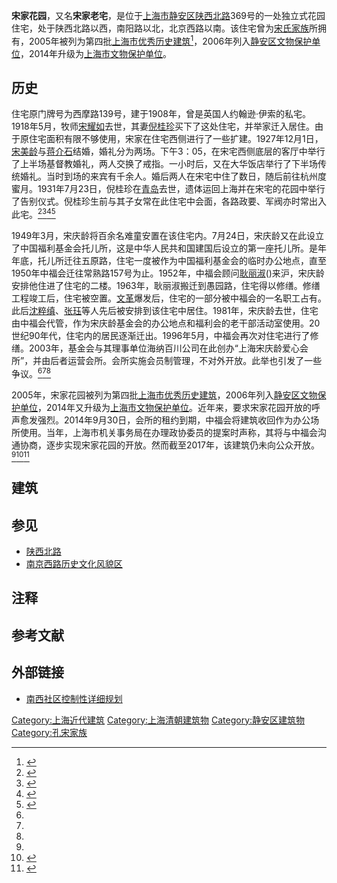 {{上海市优秀历史建筑 |
省区市 = 上海市 |
名称 = 宋氏花园住宅 |
编号 = JA-J-003-LV |
时代 = 1920年代|
所在 = [[上海市|上海市]][[静安区|静安区]][[陕西北路_(上海)|陕西北路]]369号 |
公布 = 2005年10月31日 |
图片 = [[File:Residence_of_Song_Family.JPG|276px]]
}}
{{文物保护单位
| 级别 = 省级
| 省区市 = 上海市
| 名称 = 陕西北路宋家老宅旧址
| 图片 = Residence of Song Family - 2.JPG
| 编号 = 8-27
| 分类 = 近现代重要史迹及代表性建筑
| 时代 = 1918年
| 所在 = [[上海市|上海市]][[静安区|静安区]]
| 登录 = 2014年4月4日
}}
'''宋家花园'''，又名'''宋家老宅'''，是位于[[上海市|上海市]][[静安区|静安区]][[陕西北路_(上海)|陕西北路]]369号的一处独立式花园住宅，处于陕西北路以西，南阳路以北，北京西路以南。该住宅曾为[[宋氏家族|宋氏家族]]所拥有，2005年被列为第四批[[上海市优秀历史建筑|上海市优秀历史建筑]]<ref>{{Cite book|title=静安历史文化图录|last=龚德庆，张仁良主编|publisher=上海：[[同济大学出版社|同济大学出版社]]|year=2011.01|isbn=978-7-5608-4364-3|pages=276-278}}</ref>，2006年列入[[静安区文物保护单位|静安区文物保护单位]]，2014年升级为[[上海市文物保护单位|上海市文物保护单位]]。

==历史==
住宅原门牌号为西摩路139号，建于1908年，曾是英国人约翰逊·伊索的私宅。1918年5月，牧师[[宋耀如|宋耀如]]去世，其妻[[倪桂珍|倪桂珍]]买下了这处住宅，并举家迁入居住。{{reftag|另有一说认为此住宅是宋耀如在世时买下的，经考证这一说法不正确。}}由于原住宅面积有限不够使用，宋家在住宅西侧进行了一些扩建。1927年12月1日，[[宋美龄|宋美龄]]与[[蒋介石|蒋介石]]结婚，婚礼分为两场。下午3：05，在宋宅西侧底层的客厅中举行了上半场基督教婚礼，两人交换了戒指。一小时后，又在大华饭店举行了下半场传统婚礼。当时到场的来宾有千余人。婚后两人在宋宅中住了数日，随后前往杭州度蜜月。1931年7月23日，倪桂珍在[[青岛|青岛]]去世，遗体运回上海并在宋宅的花园中举行了告别仪式。倪桂珍生前与其子女常在此住宅中会面，各路政要、军阀亦时常出入此宅。<ref name="名建筑志">{{cite book|chapter=充满传奇故事的名人花园：宋家花园（中国儿童福利基金会）|title=上海名建筑志|chapterurl=http://www.shtong.gov.cn/newsite/node2/node71994/node81772/node81775/node81786/userobject1ai109014.html|accessdate=2018-07-04|year=2005|isbn=7-80681-736-0|publisher=上海社会科学出版社|archive-date=2020-11-04|archive-url=https://web.archive.org/web/20201104033159/http://www.shtong.gov.cn/newsite/node2/node71994/node81772/node81775/node81786/userobject1ai109014.html|dead-url=no}}</ref><ref>{{cite news|title=蔣介石宋美齡昨日結婚盛况|publisher=申报|date=2017-12-02}}</ref><ref name="神秘">{{cite web|url=https://www.thepaper.cn/newsDetail_forward_1270939|title=上海神秘“宋氏老宅”有望开放，1927年蒋宋婚礼曾在此举行|author=姜丽钧|date=2014-10-13|accessdate=2018-07-04|publisher=澎湃新闻|archive-date=2020-11-04|archive-url=https://web.archive.org/web/20201104042609/https://www.thepaper.cn/newsDetail_forward_1270939|dead-url=no}}</ref><ref name="大门">{{cite web|url=http://sh.eastday.com/m/20150823/u1a8851431.html|publisher=东方网|title=静安故事:推开“民国第一家族”旧居大门|date=2015-08-23|accessdate=2018-07-04|archive-date=2018-04-24|archive-url=https://web.archive.org/web/20180424195955/http://sh.eastday.com/m/20150823/u1a8851431.html|dead-url=yes}}</ref>

1949年3月，宋庆龄将百余名难童安置在该住宅内。7月24日，宋庆龄又在此设立了中国福利基金会托儿所，这是中华人民共和国建国后设立的第一座托儿所。是年年底，托儿所迁往五原路，住宅一度被作为中国福利基金会的临时办公地点，直至1950年中福会迁往常熟路157号为止。1952年，中福会顾问[[耿丽淑|耿丽淑]]({{lang-en|Talitha Gerlach}})来沪，宋庆龄安排他住进了住宅的二楼。1963年，耿丽淑搬迁到愚园路，住宅得以修缮。修缮工程竣工后，住宅被空置。[[文革|文革]]爆发后，住宅的一部分被中福会的一名职工占有。此后[[沈粹缜|沈粹缜]]、[[张珏|张珏]]等人先后被安排到该住宅中居住。1981年，宋庆龄去世，住宅由中福会代管，作为宋庆龄基金会的办公地点和福利会的老干部活动室使用。20世纪90年代，住宅内的居民逐渐迁出。1996年5月，中福会再次对住宅进行了修缮。2003年，基金会与其理事单位海纳百川公司在此创办“上海宋庆龄爱心会所”，并由后者运营会所。会所实施会员制管理，不对外开放。此举也引发了一些争议。<ref name="名建筑志"/><ref name="神秘"/><ref name="大门"/>

2005年，宋家花园被列为第四批[[上海市优秀历史建筑|上海市优秀历史建筑]]，2006年列入[[静安区文物保护单位|静安区文物保护单位]]，2014年又升级为[[上海市文物保护单位|上海市文物保护单位]]。近年来，要求宋家花园开放的呼声愈发强烈。2014年9月30日，会所的租约到期，中福会将建筑收回作为办公场所使用。当年，上海市机关事务局在办理政协委员的提案时声称，其将与中福会沟通协商，逐步实现宋家花园的开放。然而截至2017年，该建筑仍未向公众开放。<ref name="神秘"/><ref>{{cite web|url=http://sh.eastday.com/m/20151204/u1ai9124897_K26520.html|author=叶页|publisher=东方网|date=2015-12-04|accessdate=2018-07-04|title=记者调查:名人名居开放和保护遭遇各种困局|archive-date=2020-11-04|archive-url=https://web.archive.org/web/20201104080028/http://sh.eastday.com/m/20151204/u1ai9124897_K26520.html|dead-url=yes}}</ref><ref>{{cite web|title=陕西北路历史建筑别再“养在深闺”|url=http://newspaper.jfdaily.com/xwcb/html/2017-07/06/content_19548.htm|publisher=新闻晨报|author=李芹|date=2017-07-06|accessdate=2018-07-04|archive-url=https://web.archive.org/web/20180704213020/http://newspaper.jfdaily.com/xwcb/html/2017-07/06/content_19548.htm|archive-date=2018-07-04|dead-url=yes}}</ref>

==建筑==
==参见==
*[[陕西北路_(上海)|陕西北路]]
*[[南京西路历史文化风貌区|南京西路历史文化风貌区]]
==注释==
<references group="參" />

==参考文献==
{{reflist|2}}

==外部链接==
*[http://218.242.36.250/ghj_cms/uploads/zdykx/2007-1368/tz/2007-1368%2003-1.jpg 南西社区控制性详细规划]{{dead link|date=2017年11月 |bot=InternetArchiveBot |fix-attempted=yes }}

{{上海市第四批优秀历史建筑}}
{{上海市文物保护单位}}
[[Category:上海近代建筑|Category:上海近代建筑]]
[[Category:上海清朝建筑物|Category:上海清朝建筑物]]
[[Category:静安区建筑物|Category:静安区建筑物]]
[[Category:孔宋家族|Category:孔宋家族]]